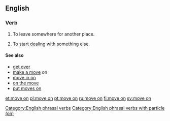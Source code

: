 ==English==

===Verb===
{{en-verb|moves on|moving on|moved on}}

# {{lb|en|idiomatic|intransitive}} To leave somewhere for another place.
#: {{ux|en|After spending the night resting in an abandoned church, the group decided to '''move on''' in their quest.}}
# {{lb|en|idiomatic|intransitive}} To start [[deal]]ing with something else.
#: {{ux|en|The best revenge is always to just happily '''move on''' and let karma do the rest.}}

====See also====
* [[get over]]
* [[make a move]] on
* [[move in on]]
* [[on the move]]
* [[put moves on]]

[[Category:English phrasal verbs]]
[[Category:English phrasal verbs with particle (on)]]

[[et:move on]]
[[pl:move on]]
[[pt:move on]]
[[ru:move on]]
[[fi:move on]]
[[sv:move on]]